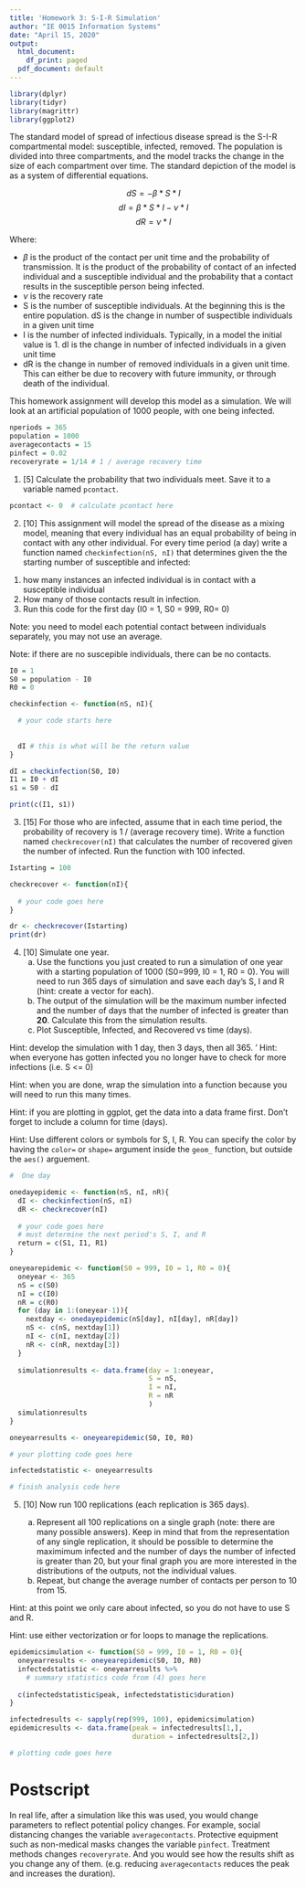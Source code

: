 ```yaml
---
title: 'Homework 3: S-I-R Simulation'
author: "IE 0015 Information Systems"
date: "April 15, 2020"
output:
  html_document:
    df_print: paged
  pdf_document: default
---
```


```r
library(dplyr)
library(tidyr)
library(magrittr)
library(ggplot2)
```

The standard model of spread of infectious disease spread is the S-I-R compartmental model: susceptible, infected, removed.  The population is divided into three compartments, and the model tracks the change in the size of each compartment over time.  The standard depiction of the model is as a system of differential equations.

$$dS = -\beta *S*I$$
$$dI =  \beta*S*I - \nu*I$$
$$dR = \nu*I $$

Where:

- $\beta$ is the product of the contact per unit time and the probability of transmission. It is the product of the probability of contact of an infected individual and a susceptible individual and the probability that a contact results in the susceptible person being infected.
- $\nu$ is the recovery rate 
- S is the number of susceptible individuals. At the beginning this is the entire population. dS is the change in number of suspectible individuals in a given unit time
- I is the number of infected individuals. Typically, in a model the initial value is 1. dI is the change in number of infected individuals in a given unit time
- dR is the change in number of removed individuals in a given unit time.  This can either be due to recovery with future immunity, or through death of the individual.

This homework assignment will develop this model as a simulation.  We will look at an artificial population of 1000 people, with one being infected.

```r
nperiods = 365
population = 1000
averagecontacts = 15
pinfect = 0.02
recoveryrate = 1/14 # 1 / average recovery time
```

1.  [5] Calculate the probability that two individuals meet. Save it to a variable named `pcontact`.

```r

pcontact <- 0  # calculate pcontact here
```


2. [10] This assignment will model the spread of the disease as a mixing model, meaning that every individual has an equal probability of being in contact with any other individual.  For every time period (a day) write a function named `checkinfection(nS, nI)` that determines given the the starting number of susceptible and infected: 
  (1)  how many instances an infected individual is in contact with a susceptible individual
  (2)  How many of those contacts result in infection.
  (3)  Run this code for the first day (I0 = 1, S0 = 999, R0= 0)
  
  Note: you need to model each potential contact between individuals separately, you may not use an average.
  
  Note: if there are no suscepible individuals, there can be no contacts.
  

```r
I0 = 1
S0 = population - I0
R0 = 0

checkinfection <- function(nS, nI){

  # your code starts here
  
  
  dI # this is what will be the return value
}

dI = checkinfection(S0, I0)
I1 = I0 + dI
s1 = S0 - dI

print(c(I1, s1))
```


3. [15] For those who are infected, assume that in each time period, the probability of recovery is 1 / (average recovery time).  Write a function named `checkrecover(nI)` that calculates the number of recovered given the number of infected.  Run the function with 100 infected.


```r
Istarting = 100

checkrecover <- function(nI){
  
  # your code goes here
}

dr <- checkrecover(Istarting)
print(dr)
```

4. [10] Simulate one year.
    a. Use the functions you just created to run a simulation of one year with a starting population of 1000 (S0=999, I0 = 1, R0 = 0). You will need to run 365 days of simulation and save each day's S, I and R (hint: create a vector for each).  
    b. The output of the simulation will be the maximum number infected and the number of days that the number of infected is greater than **20**. Calculate this from the simulation results.
    c. Plot Susceptible, Infected, and Recovered vs time (days).


Hint: develop the simulation with 1 day, then 3 days, then all 365.
'
Hint:  when everyone has gotten infected you no longer have to check for more infections (i.e. S <= 0)

Hint:  when you are done, wrap the simulation into a function because you will need to run this many times.

Hint: if you are plotting in ggplot, get the data into a data frame first. Don't forget to include a column for time (days).

Hint: Use different colors or symbols for S, I, R.  You can specify the color by having the `color=` or `shape=` argument inside the `geom_` function, but outside the `aes()` arguement.



```r
#  One day

onedayepidemic <- function(nS, nI, nR){
  dI <- checkinfection(nS, nI)
  dR <- checkrecover(nI)
  
  # your code goes here
  # must determine the next period's S, I, and R
  return = c(S1, I1, R1)
}

oneyearepidemic <- function(S0 = 999, I0 = 1, R0 = 0){
  oneyear <- 365
  nS = c(S0)
  nI = c(I0)
  nR = c(R0)
  for (day in 1:(oneyear-1)){
    nextday <- onedayepidemic(nS[day], nI[day], nR[day])
    nS <- c(nS, nextday[1])
    nI <- c(nI, nextday[2])
    nR <- c(nR, nextday[3])
  }
  
  simulationresults <- data.frame(day = 1:oneyear,
                                  S = nS,
                                  I = nI,
                                  R = nR
                                  )
  simulationresults
}
```

```r
oneyearresults <- oneyearepidemic(S0, I0, R0)

# your plotting code goes here
```

```r
infectedstatistic <- oneyearresults

# finish analysis code here
```


5. [10] Now run 100 replications (each replication is 365 days).  

    a.  Represent all 100 replications on a single graph (note: there are many possible answers).  Keep in mind that from the representation of any single replication, it should be possible to determine the maximimum infected and the number of days the number of infected is greater than 20, but your final graph you are more interested in the distributions of the outputs, not the individual values.
    b. Repeat, but change the average number of contacts per person to 10 from 15.

Hint: at this point we only care about infected, so you do not have to use S and R.

Hint: use either vectorization or for loops to manage the replications.


```r

epidemicsimulation <- function(S0 = 999, I0 = 1, R0 = 0){
  oneyearresults <- oneyearepidemic(S0, I0, R0)
  infectedstatistic <- oneyearresults %>% 
    # summary statistics code from (4) goes here
  
  c(infectedstatistic$peak, infectedstatistic$duration)
}

infectedresults <- sapply(rep(999, 100), epidemicsimulation)
epidemicresults <- data.frame(peak = infectedresults[1,],
                              duration = infectedresults[2,])
```

```r
# plotting code goes here
```


# Postscript

In real life, after a simulation like this was used, you would change parameters to reflect potential policy changes.  For example, social distancing changes the variable `averagecontacts`.  Protective equipment such as non-medical masks changes the variable `pinfect`.  Treatment methods changes `recoveryrate`.  And you would see how the results shift as you change any of them. (e.g. reducing `averagecontacts` reduces the peak and increases the duration).